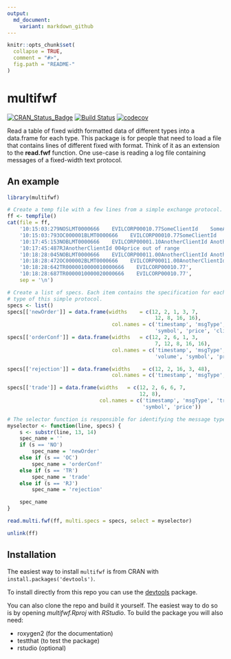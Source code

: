```yaml
---
output:
  md_document:
    variant: markdown_github
---
```


<!-- README.md is generated from README.Rmd. Please edit that file -->

```r
knitr::opts_chunk$set(
  collapse = TRUE,
  comment = "#>",
  fig.path = "README-"
)
```

# multifwf

[![CRAN_Status_Badge](http://www.r-pkg.org/badges/version/multifwf)](http://cran.r-project.org/package=multifwf)
[![Build Status](https://travis-ci.org/prontog/multifwf.svg)](https://travis-ci.org/prontog/multifwf)
[![codecov](https://codecov.io/gh/prontog/multifwf/branch/master/graphs/badge.svg)](https://codecov.io/gh/prontog/multifwf)

Read a table of fixed width formatted data of different types into a data.frame for each type. This package is for people that need to load a file that contains lines of different fixed with format. Think of it as an extension to the **read.fwf** function. One use-case is reading a log file containing messages of a fixed-width text protocol.

## An example

```r
library(multifwf)

# Create a temp file with a few lines from a simple exchange protocol.
ff <- tempfile()
cat(file = ff, 
    '10:15:03:279NOSLMT0000666    EVILCORP00010.77SomeClientId    SomeAccountId   ',
    '10:15:03:793OC000001BLMT0000666    EVILCORP00010.77SomeClientId    SomeAccountId   ',
    '10:17:45:153NOBLMT0000666    EVILCORP00001.10AnotherClientId AnotherAccountId',
    '10:17:45:487RJAnotherClientId 004price out of range                              ',
    '10:18:28:045NOBLMT0000666    EVILCORP00011.00AnotherClientId AnotherAccountId',
    '10:18:28:472OC000002BLMT0000666    EVILCORP00011.00AnotherClientId AnotherAccountId',
    '10:18:28:642TR0000010000010000666    EVILCORP00010.77',
    '10:18:28:687TR0000010000020000666    EVILCORP00010.77', 
    sep = '\n')

# Create a list of specs. Each item contains the specification for each message
# type of this simple protocol.
specs <- list()
specs[['newOrder']] = data.frame(widths    = c(12, 2, 1, 3, 7, 
                                                12, 8, 16, 16), 
                                  col.names = c('timestamp', 'msgType', 'side', 'type', 'volume', 
                                                'symbol', 'price', 'clientId', 'accountId'))
specs[['orderConf']] = data.frame(widths   = c(12, 2, 6, 1, 3,
                                                7, 12, 8, 16, 16), 
                                  col.names = c('timestamp', 'msgType', 'orderId', 'side', 'type', 
                                                'volume', 'symbol', 'price', 'clientId', 'accountId'))

specs[['rejection']] = data.frame(widths    = c(12, 2, 16, 3, 48), 
                                  col.names = c('timestamp', 'msgType', 'clientId', 'rejectionCode', 'text'))

specs[['trade']] = data.frame(widths   = c(12, 2, 6, 6, 7,
                                           12, 8), 
                              col.names = c('timestamp', 'msgType', 'tradeId', 'orderId', 'volume', 
                                            'symbol', 'price'))

# The selector function is responsible for identifying the message type of a line.
myselector <- function(line, specs) {
    s <- substr(line, 13, 14)
    spec_name = ''
    if (s == 'NO')
        spec_name = 'newOrder'
    else if (s == 'OC')
        spec_name = 'orderConf'
    else if (s == 'TR')
        spec_name = 'trade'
    else if (s == 'RJ')
        spec_name = 'rejection'

    spec_name
}

read.multi.fwf(ff, multi.specs = specs, select = myselector)

unlink(ff)
```

## Installation

The easiest way to install `multifwf` is from CRAN with `install.packages('devtools')`.

To install directly from this repo you can use the [devtools](https://github.com/hadley/devtools) package.

You can also clone the repo and build it yourself. The easiest way to do so is by opening *multifwf.Rproj* with *RStudio*. To build the package you will also need:

* roxygen2 (for the documentation)
* testthat (to test the package)
* rstudio (optional)
